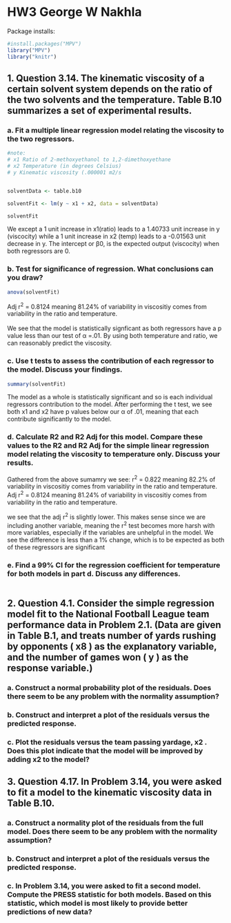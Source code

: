 # HW3 George W Nakhla


Package installs:
```r
#install.packages("MPV")
library("MPV")
library("knitr")
```



## 1. Question 3.14. The kinematic viscosity of a certain solvent system depends on the ratio of the two solvents and the temperature. Table B.10 summarizes a set of experimental results.
### a. Fit a multiple linear regression model relating the viscosity to the two regressors.
```r
#note:
# x1 Ratio of 2-methoxyethanol to 1,2-dimethoxyethane
# x2 Temperature (in degrees Celsius)
# y Kinematic viscosity (.000001 m2/s


solventData <- table.b10

solventFit <- lm(y ~ x1 + x2, data = solventData)

solventFit

```
We except a 1 unit increase in x1(ratio) leads to a 1.40733 unit increase in y (viscocity) while a 1 unit increase in x2 (temp) leads to a -0.01563 unit decrease in y. The intercept or β0, is the expected output (viscocity) when both regressors are 0.

### b. Test for significance of regression. What conclusions can you draw?
```r

anova(solventFit)
```
Adj r^2^ = 0.8124 meaning 81.24% of variability in viscositiy comes from variability in the ratio and temperature.
<br>
<br>
We see that the model is statistically signficant as both regressors have a p value less than our test of α =.01. By using both temperature and ratio, we can reasonably predict the viscosity.


### c. Use t tests to assess the contribution of each regressor to the model. Discuss your findings.
```r
summary(solventFit)
```
The model as a whole is statistically significant and so is each individual regressors contribution to the model. After performing the t test, we see both x1 and x2 have p values below our α of .01, meaning that each contribute significantly to the model.




### d. Calculate R2 and R2 Adj for this model. Compare these values to the R2 and R2 Adj for the simple linear regression model relating the viscosity to temperature only. Discuss your results.

Gathered from the above sumamry we see:
r^2^ = 0.822 meaning 82.2% of variability in viscositiy comes from variability in the ratio and temperature.
Adj r^2^ = 0.8124 meaning 81.24% of variability in viscositiy comes from variability in the ratio and temperature.

we see that the adj r^2^ is slightly lower. This makes sense since we are including another variable, meaning the r^2^ test becomes more harsh with more variables, especially if the variables are unhelpful in the model. We see the difference is less than a 1% change, which is to be expected as both of these regressors are significant



### e. Find a 99% CI for the regression coefficient for temperature for both models in part d. Discuss any differences.
```r

```



## 2. Question 4.1. Consider the simple regression model fit to the National Football League team performance data in Problem 2.1. (Data are given in Table B.1, and treats number of yards rushing by opponents ( x8 ) as the explanatory variable, and the number of games won ( y ) as the response variable.)
### a. Construct a normal probability plot of the residuals. Does there seem to be any problem with the normality assumption?
### b. Construct and interpret a plot of the residuals versus the predicted response.
### c. Plot the residuals versus the team passing yardage, x2 . Does this plot indicate that the model will be improved by adding x2 to the model?


## 3. Question 4.17. In Problem 3.14, you were asked to fit a model to the kinematic viscosity data in Table B.10.
### a. Construct a normality plot of the residuals from the full model. Does there seem to be any problem with the normality assumption?
### b. Construct and interpret a plot of the residuals versus the predicted response.
### c. In Problem 3.14, you were asked to fit a second model. Compute the PRESS statistic for both models. Based on this statistic, which model is most likely to provide better predictions of new data?